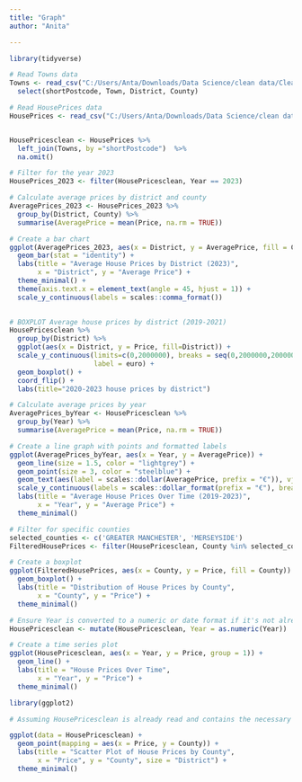 ```yaml
---
title: "Graph"
author: "Anita"

---
```


```r
library(tidyverse)

# Read Towns data
Towns <- read_csv("C:/Users/Anta/Downloads/Data Science/clean data/CleanedData_Towns.csv") %>%
  select(shortPostcode, Town, District, County)

# Read HousePrices data
HousePrices <- read_csv("C:/Users/Anta/Downloads/Data Science/clean data/CleanedHousePrices.csv")



```



```r
HousePricesclean <- HousePrices %>% 
  left_join(Towns, by ="shortPostcode")  %>% 
  na.omit()
```


```r
# Filter for the year 2023
HousePrices_2023 <- filter(HousePricesclean, Year == 2023)

# Calculate average prices by district and county
AveragePrices_2023 <- HousePrices_2023 %>%
  group_by(District, County) %>%
  summarise(AveragePrice = mean(Price, na.rm = TRUE))

# Create a bar chart
ggplot(AveragePrices_2023, aes(x = District, y = AveragePrice, fill = County)) +
  geom_bar(stat = "identity") +
  labs(title = "Average House Prices by District (2023)",
       x = "District", y = "Average Price") +
  theme_minimal() +
  theme(axis.text.x = element_text(angle = 45, hjust = 1)) +
  scale_y_continuous(labels = scales::comma_format()) 
  
```


```r
# BOXPLOT Average house prices by district (2019-2021)
HousePricesclean %>% 
  group_by(District) %>% 
  ggplot(aes(x = District, y = Price, fill=District)) +
  scale_y_continuous(limits=c(0,2000000), breaks = seq(0,2000000,200000), 
                     label = euro) +
  geom_boxplot() +
  coord_flip() +
  labs(title="2020-2023 house prices by district")
```

```r

# Calculate average prices by year
AveragePrices_byYear <- HousePricesclean %>%
  group_by(Year) %>%
  summarise(AveragePrice = mean(Price, na.rm = TRUE))

# Create a line graph with points and formatted labels
ggplot(AveragePrices_byYear, aes(x = Year, y = AveragePrice)) +
  geom_line(size = 1.5, color = "lightgrey") +
  geom_point(size = 3, color = "steelblue") +
  geom_text(aes(label = scales::dollar(AveragePrice, prefix = "€")), vjust = -0.85, hjust = 0.5, size = 3, color = "black") +
  scale_y_continuous(labels = scales::dollar_format(prefix = "€"), breaks = seq(0, 300000, 5000)) +
  labs(title = "Average House Prices Over Time (2019-2023)",
       x = "Year", y = "Average Price") +
  theme_minimal()
```
```r
# Filter for specific counties 
selected_counties <- c('GREATER MANCHESTER', 'MERSEYSIDE')
FilteredHousePrices <- filter(HousePricesclean, County %in% selected_counties)

# Create a boxplot
ggplot(FilteredHousePrices, aes(x = County, y = Price, fill = County)) +
  geom_boxplot() +
  labs(title = "Distribution of House Prices by County",
       x = "County", y = "Price") +
  theme_minimal()
```
```r
# Ensure Year is converted to a numeric or date format if it's not already
HousePricesclean <- mutate(HousePricesclean, Year = as.numeric(Year))

# Create a time series plot
ggplot(HousePricesclean, aes(x = Year, y = Price, group = 1)) +
  geom_line() +
  labs(title = "House Prices Over Time",
       x = "Year", y = "Price") +
  theme_minimal()

```
```r
library(ggplot2)

# Assuming HousePricesclean is already read and contains the necessary data

ggplot(data = HousePricesclean) +
  geom_point(mapping = aes(x = Price, y = County)) +
  labs(title = "Scatter Plot of House Prices by County",
       x = "Price", y = "County", size = "District") +
  theme_minimal()

```
